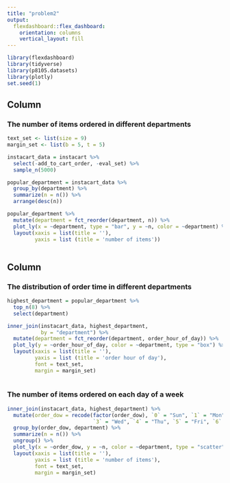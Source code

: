 ```yaml
---
title: "problem2"
output: 
  flexdashboard::flex_dashboard:
    orientation: columns
    vertical_layout: fill
---
```


```r
library(flexdashboard)
library(tidyverse)
library(p8105.datasets)
library(plotly)
set.seed(1)
```

Column {data-width=550}
-----------------------------------------------------------------------

### The number of items ordered in different departments

```r
text_set <- list(size = 9)
margin_set <- list(b = 5, t = 5)

instacart_data = instacart %>% 
  select(-add_to_cart_order, -eval_set) %>% 
  sample_n(5000) 

popular_department = instacart_data %>% 
  group_by(department) %>% 
  summarize(n = n()) %>% 
  arrange(desc(n))

popular_department %>% 
  mutate(department = fct_reorder(department, n)) %>% 
  plot_ly(x = ~department, type = "bar", y = ~n, color = ~department) %>% 
  layout(xaxis = list(title = ''),
         yaxis = list (title = 'number of items'))
  
```

Column {data-width=450}
-----------------------------------------------------------------------

### The distribution of order time in different departments

```r

highest_department = popular_department %>% 
  top_n(8) %>% 
  select(department)

inner_join(instacart_data, highest_department,
           by = "department") %>% 
  mutate(department = fct_reorder(department, order_hour_of_day)) %>% 
  plot_ly(y = ~order_hour_of_day, color = ~department, type = "box") %>% 
  layout(xaxis = list(title = ''),
         yaxis = list (title = 'order hour of day'),
         font = text_set,
         margin = margin_set)
          
```

### The number of items ordered on each day of a week

```r
inner_join(instacart_data, highest_department) %>% 
  mutate(order_dow = recode(factor(order_dow), `0` = "Sun", `1` = "Mon", `2` = "Tue",
                            `3` = "Wed", `4` = "Thu", `5` = "Fri", `6` = "Sat")) %>% 
  group_by(order_dow, department) %>% 
  summarize(n = n()) %>% 
  ungroup() %>% 
  plot_ly(x = ~order_dow, y = ~n, color = ~department, type = "scatter", mode = "lines") %>% 
  layout(xaxis = list(title = ''),
         yaxis = list (title = 'number of items'),
         font = text_set, 
         margin = margin_set)

```